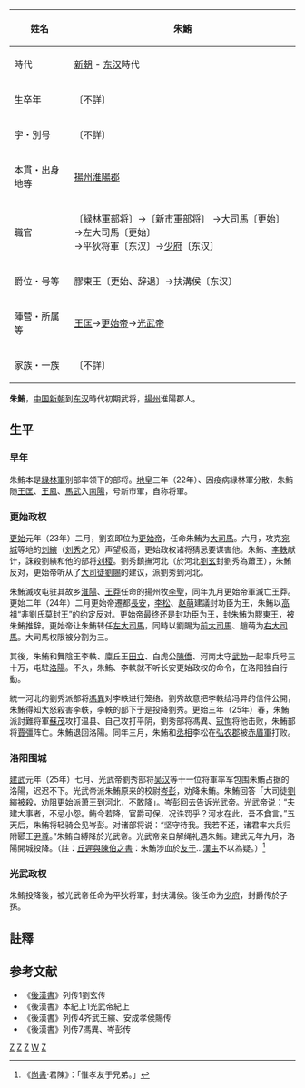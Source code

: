 {| class="wikitable" style="float:right; font-size:smaller"
|-
! 姓名
| 朱鮪 
|-
! 時代
| [[新朝|新朝]] - [[东汉|东汉]]時代 
|-
! 生卒年
| 〔不詳〕
|-
! 字・別号
| 〔不詳〕
|-
! 本貫・出身地等
| [[揚州|揚州]][[淮陽郡|淮陽郡]]
|-
! 職官
| 〔緑林軍部将〕→〔新市軍部将〕
→[[大司馬|大司馬]]〔更始〕→左大司馬〔更始〕<br />
→平狄将軍〔东汉〕→[[少府|少府]]〔东汉〕 
|-
! 爵位・号等
| 膠東王〔更始、辞退〕→扶溝侯〔东汉〕 
|-
! 陣营・所属等
| [[王匡_(更始)|王匡]]→[[更始帝|更始帝]]→[[光武帝|光武帝]] 
|-
! 家族・一族
| 〔不詳〕
|}

'''朱鮪'''，[[中国|中国]][[新朝|新朝]]到[[东汉|东汉]]時代初期武将，[[揚州|揚州]]淮陽郡人。

== 生平 ==
===早年===
朱鮪本是[[緑林軍|緑林軍]]别部率领下的部将。[[地皇_(王莽)|地皇]]三年（22年）、因疫病緑林軍分散，朱鮪随[[王匡_(更始)|王匡]]、[[王鳳_(更始)|王鳳]]、[[马武_(东汉)|馬武]]入[[南陽|南陽]]，号新市軍，自称将軍。

===更始政权===
[[更始_(更始帝)|更始]]元年（23年）二月，劉玄即位为[[更始帝|更始帝]]，任命朱鮪为[[大司馬|大司馬]]。六月，攻克[[宛城|宛城]]等地的[[刘縯|刘縯]]（[[刘秀|刘秀]]之兄）声望极高，更始政权诸将猜忌要谋害他。朱鮪、[[李軼|李軼]]献计，誅殺劉縯和他的部将[[刘稷|刘稷]]。劉秀鎮撫河北（於河北[[更始帝|劉玄]]封劉秀為蕭王），朱鮪反对，更始帝听从了[[司徒|大司徒]][[刘赐_(东汉)|劉賜]]的建议，派劉秀到河北。

朱鮪滅攻屯驻其故乡[[淮陽|淮陽]]、[[王莽|王莽]]任命的揚州牧[[李聖|李聖]]，同年九月更始帝軍滅亡王莽。更始二年（24年）二月更始帝遷都[[長安|長安]]，[[李松_(汉朝)|李松]]、[[赵萌|赵萌]]建議封功臣为王，朱鮪以[[刘邦|高祖]]“非劉氏莫封王”的约定反对。更始帝最终还是封功臣为王，封朱鮪为膠東王，被朱鮪推辞。更始帝让朱鮪转任[[左大司馬|左大司馬]]，同時以劉賜为[[前大司馬|前大司馬]]、趙萌为[[右大司馬|右大司馬]]。大司馬权限被分割为三。

其後，朱鮪和舞陰王李軼、廩丘王[[田立|田立]]、白虎公[[陳僑|陳僑]]、河南太守[[武勃|武勃]]一起率兵号三十万，屯駐[[洛陽|洛陽]]。不久，朱鮪、李軼就不听长安更始政权的命令，在洛阳独自行動。

統一河北的劉秀派部将[[馮異|馮異]]对李軼进行笼络。劉秀故意把李軼给冯异的信件公開，朱鮪得知大怒殺害李軼，李軼的部下于是投降劉秀。更始三年（25年）春，朱鮪派討難将軍[[苏茂_(汉朝)|蘇茂]]攻打温县、自己攻打平阴，劉秀部将馮異、[[寇恂|寇恂]]将他击败，朱鮪部将[[賈彊|賈彊]]阵亡。朱鮪退回洛陽。同年三月，朱鮪和[[丞相|丞相]]李松在[[弘农郡|弘农郡]]被[[赤眉軍|赤眉軍]]打败。

===洛阳围城===
[[建武_(漢)|建武]]元年（25年）七月、光武帝劉秀部将[[吴汉_(汉朝)|吴汉]]等十一位将軍率军包围朱鮪占据的洛陽，迟迟不下。光武帝派朱鮪原来的校尉[[岑彭|岑彭]]，劝降朱鮪。朱鮪回答「大司徒[[劉縯|劉縯]]被殺，劝阻[[更始帝|更始]]派[[汉光武帝|萧王]]到河北，不敢降」。岑彭回去告诉光武帝。光武帝说：“夫建大事者，不忌小怨。鲔今若降，官爵可保，况诛罚乎？河水在此，吾不食言。”五天后，朱鲔将轻骑会见岑彭。对诸部将说：“坚守待我。我若不还，诸君率大兵归附郾王[[尹尊|尹尊]]。”朱鮪自縛降於光武帝。光武帝亲自解绳礼遇朱鮪。建武元年九月，洛陽開城投降。（註：[[丘遲|丘遲]][[s:與陳伯之書|與陳伯之書]]：朱鮪涉血於[[劉縯|友于]]…[[汉光武帝|漢主]]不以為疑。）<ref>《[[尚书_(书)|尚書]]·君陳》：「惟孝友于兄弟。」</ref>

===光武政权===
朱鮪投降後，被光武帝任命为平狄将軍，封扶溝侯。後任命为[[少府|少府]]，封爵传於子孫。

==註釋==
{{reflist}}

== 参考文献 ==
{{refbegin}}
*《[[後漢書|後漢書]]》列传1劉玄传
*《後漢書》本紀上1光武帝紀上
*《後漢書》列传4齐武王縯、安成孝侯賜传
*《後漢書》列传7馮異、岑彭传
{{refend}}

[[Category:新朝民变人物|Z]]
[[Category:东汉官员|Z]]
[[Category:东汉列侯|Z]]
[[Category:朱姓|W]]
[[Category:淮阳人|Z]]
